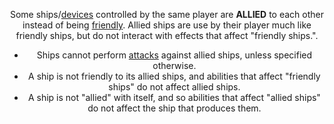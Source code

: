 <Header title="ALLIED" version="1.4.6" />

Some ships/[devices](/article/Device) controlled by the same player are **ALLIED** to each other
instead of being [friendly](/article/Friendly). Allied ships are use by their player much like friendly
ships, but do not interact with effects that affect "friendly ships.".

- Ships cannot perform [attacks](/article/Attack) against allied ships, unless specified otherwise.
- A ship is not friendly to its allied ships, and abilities that affect "friendly ships"
  do not affect allied ships.
- A ship is not "allied" with itself, and so abilities that affect "allied ships" do not
  affect the ship that produces them.
